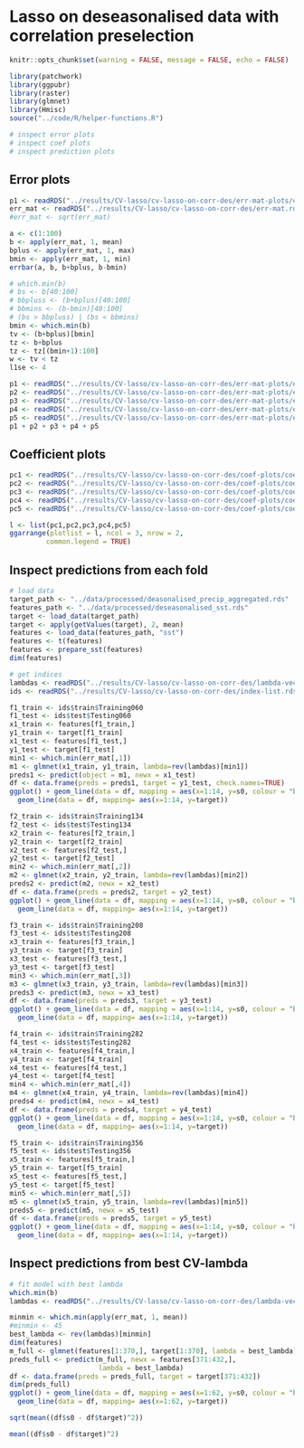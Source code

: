 # Lasso on deseasonalised data with correlation preselection
```r
knitr::opts_chunk$set(warning = FALSE, message = FALSE, echo = FALSE)
```


```r
library(patchwork)
library(ggpubr)
library(raster)
library(glmnet)
library(Hmisc)
source("../code/R/helper-functions.R")
```

```r
# inspect error plots
# inspect coef plots
# inspect prediction plots
```

## Error plots
```r
p1 <- readRDS("../results/CV-lasso/cv-lasso-on-corr-des/err-mat-plots/err-plot-fold-1.rds")
err_mat <- readRDS("../results/CV-lasso/cv-lasso-on-corr-des/err-mat.rds")
#err_mat <- sqrt(err_mat)
```

```r
a <- c(1:100)
b <- apply(err_mat, 1, mean)
bplus <- apply(err_mat, 1, max)
bmin <- apply(err_mat, 1, min)
errbar(a, b, b+bplus, b-bmin)
```

```r
# which.min(b)
# bs <- b[40:100]
# bbpluss <- (b+bplus)[40:100]
# bbmins <- (b-bmin)[40:100]
# (bs > bbpluss) | (bs < bbmins)
bmin <- which.min(b)
tv <- (b+bplus)[bmin]
tz <- b+bplus
tz <- tz[(bmin+1):100]
w <- tv < tz
l1se <- 4
```

```r
p1 <- readRDS("../results/CV-lasso/cv-lasso-on-corr-des/err-mat-plots/err-plot-fold-1.rds")
p2 <- readRDS("../results/CV-lasso/cv-lasso-on-corr-des/err-mat-plots/err-plot-fold-2.rds")
p3 <- readRDS("../results/CV-lasso/cv-lasso-on-corr-des/err-mat-plots/err-plot-fold-3.rds")
p4 <- readRDS("../results/CV-lasso/cv-lasso-on-corr-des/err-mat-plots/err-plot-fold-4.rds")
p5 <- readRDS("../results/CV-lasso/cv-lasso-on-corr-des/err-mat-plots/err-plot-fold-5.rds")
p1 + p2 + p3 + p4 + p5
```
## Coefficient plots

```r
pc1 <- readRDS("../results/CV-lasso/cv-lasso-on-corr-des/coef-plots/coef-plot-fold-1.rds")
pc2 <- readRDS("../results/CV-lasso/cv-lasso-on-corr-des/coef-plots/coef-plot-fold-2.rds")
pc3 <- readRDS("../results/CV-lasso/cv-lasso-on-corr-des/coef-plots/coef-plot-fold-3.rds")
pc4 <- readRDS("../results/CV-lasso/cv-lasso-on-corr-des/coef-plots/coef-plot-fold-4.rds")
pc5 <- readRDS("../results/CV-lasso/cv-lasso-on-corr-des/coef-plots/coef-plot-fold-5.rds")

l <- list(pc1,pc2,pc3,pc4,pc5)
ggarrange(plotlist = l, ncol = 3, nrow = 2,
         common.legend = TRUE)
```
## Inspect predictions from each fold
```r
# load data
target_path <- "../data/processed/deasonalised_precip_aggregated.rds"
features_path <- "../data/processed/deseasonalised_sst.rds"
target <- load_data(target_path)
target <- apply(getValues(target), 2, mean)
features <- load_data(features_path, "sst")
features <- t(features)
features <- prepare_sst(features)
dim(features)
```


```r
# get indices
lambdas <- readRDS("../results/CV-lasso/cv-lasso-on-corr-des/lambda-vec.rds")
ids <- readRDS("../results/CV-lasso/cv-lasso-on-corr-des/index-list.rds")
```


```r
f1_train <- ids$train$Training060
f1_test <- ids$test$Testing060
x1_train <- features[f1_train,]
y1_train <- target[f1_train]
x1_test <- features[f1_test,]
y1_test <- target[f1_test]
min1 <- which.min(err_mat[,1])
m1 <- glmnet(x1_train, y1_train, lambda=rev(lambdas)[min1])
preds1 <- predict(object = m1, newx = x1_test)
df <- data.frame(preds = preds1, target = y1_test, check.names=TRUE)
ggplot() + geom_line(data = df, mapping = aes(x=1:14, y=s0, colour = "blue")) +
  geom_line(data = df, mapping= aes(x=1:14, y=target))
```

```r
f2_train <- ids$train$Training134
f2_test <- ids$test$Testing134
x2_train <- features[f2_train,]
y2_train <- target[f2_train]
x2_test <- features[f2_test,]
y2_test <- target[f2_test]
min2 <- which.min(err_mat[,2])
m2 <- glmnet(x2_train, y2_train, lambda=rev(lambdas)[min2])
preds2 <- predict(m2, newx = x2_test)
df <- data.frame(preds = preds2, target = y2_test)
ggplot() + geom_line(data = df, mapping = aes(x=1:14, y=s0, colour = "blue")) +
  geom_line(data = df, mapping= aes(x=1:14, y=target))
```
```r
f3_train <- ids$train$Training208
f3_test <- ids$test$Testing208
x3_train <- features[f3_train,]
y3_train <- target[f3_train]
x3_test <- features[f3_test,]
y3_test <- target[f3_test]
min3 <- which.min(err_mat[,3])
m3 <- glmnet(x3_train, y3_train, lambda=rev(lambdas)[min3])
preds3 <- predict(m3, newx = x3_test)
df <- data.frame(preds = preds3, target = y3_test)
ggplot() + geom_line(data = df, mapping = aes(x=1:14, y=s0, colour = "blue")) +
  geom_line(data = df, mapping= aes(x=1:14, y=target))
```
```r
f4_train <- ids$train$Training282
f4_test <- ids$test$Testing282
x4_train <- features[f4_train,]
y4_train <- target[f4_train]
x4_test <- features[f4_test,]
y4_test <- target[f4_test]
min4 <- which.min(err_mat[,4])
m4 <- glmnet(x4_train, y4_train, lambda=rev(lambdas)[min4])
preds4 <- predict(m4, newx = x4_test)
df <- data.frame(preds = preds4, target = y4_test)
ggplot() + geom_line(data = df, mapping = aes(x=1:14, y=s0, colour = "blue")) +
  geom_line(data = df, mapping= aes(x=1:14, y=target))
```

```r
f5_train <- ids$train$Training356
f5_test <- ids$test$Testing356
x5_train <- features[f5_train,]
y5_train <- target[f5_train]
x5_test <- features[f5_test,]
y5_test <- target[f5_test]
min5 <- which.min(err_mat[,5])
m5 <- glmnet(x5_train, y5_train, lambda=rev(lambdas)[min5])
preds5 <- predict(m5, newx = x5_test)
df <- data.frame(preds = preds5, target = y5_test)
ggplot() + geom_line(data = df, mapping = aes(x=1:14, y=s0, colour = "blue")) +
  geom_line(data = df, mapping= aes(x=1:14, y=target))
```



## Inspect predictions from best CV-lambda

```r
# fit model with best lambda
which.min(b)
lambdas <- readRDS("../results/CV-lasso/cv-lasso-on-corr-des/lambda-vec.rds")
```

```r
minmin <- which.min(apply(err_mat, 1, mean))
#minmin <- 45
best_lambda <- rev(lambdas)[minmin]
dim(features)
m_full <- glmnet(features[1:370,], target[1:370], lambda = best_lambda)
preds_full <- predict(m_full, newx = features[371:432,],
                      lambda = best_lambda)
df <- data.frame(preds = preds_full, target = target[371:432])
dim(preds_full)
ggplot() + geom_line(data = df, mapping = aes(x=1:62, y=s0, colour = "blue")) +
  geom_line(data = df, mapping= aes(x=1:62, y=target))

```

```r
sqrt(mean((df$s0 - df$target)^2))
```
```r
mean((df$s0 - df$target)^2)
```



